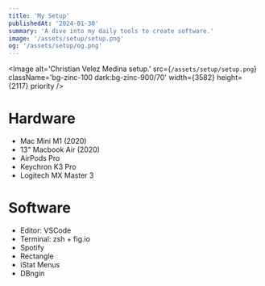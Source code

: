 ```yaml
---
title: 'My Setup'
publishedAt: '2024-01-30'
summary: 'A dive into my daily tools to create software.'
image: '/assets/setup/setup.png'
og: '/assets/setup/og.png'
---
```


<Image
   alt='Christian Velez Medina setup.'
   src={`/assets/setup/setup.png`}
   className='bg-zinc-100 dark:bg-zinc-900/70'
   width={3582}
   height={2117}
   priority
/>

# Hardware

-  Mac Mini M1 (2020)
-  13" Macbook Air (2020)
-  AirPods Pro
-  Keychron K3 Pro
-  Logitech MX Master 3

# Software

-  Editor: VSCode
-  Terminal: zsh + fig.io
-  Spotify
-  Rectangle
-  iStat Menus
-  DBngin

